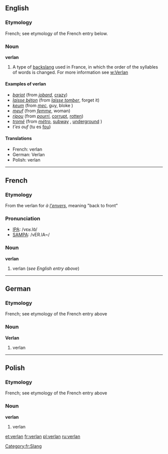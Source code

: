 ==English==
===Etymology===
French; see etymology of the French entry below.

===Noun===
'''verlan'''

#A type of [[backslang]] used in France, in which the order of the syllables of words is changed. For more information see [[w:Verlan]]

====Examples of verlan====
*''[[barjot]]'' (from ''[[jobard]]'', [[crazy]])
*''[[laisse béton]]'' (from ''[[laisser tomber|laisse tomber]]'', forget it)
*''[[keum]]'' (from ''[[mec]]'', guy, bloke {{UK}})
*''[[meuf]]'' (from ''[[femme]]'', woman)
*''[[ripou]]'' (from ''[[pourri]]'', [[corrupt]], [[rotten]])
*''[[tromé]]'' (from ''[[métro]]'', [[subway]] {{US}}, [[underground]] {{british}})
*''t'es ouf'' (tu es [[fou]])
[[Category:fr:Slang]]

====Translations====
*French: verlan {{m}}
*German: Verlan<!--gender?  See German Wikipedia article-->
*Polish: verlan

----

==French==
===Etymology===
From the verlan for ''à [[envers|l'envers]]'', meaning "back to front"

===Pronunciation===
*[[w:IPA|IPA]]: /vɛʁ.lɑ̃/
*[[w:SAMPA|SAMPA]]: /vER.lA~/

===Noun===
'''verlan''' {{m}}

#verlan (''see English entry above'')
----
==German==
===Etymology===
French; see etymology of the French entry above

===Noun===
'''Verlan'''<!--gender?-->

#verlan

----
==Polish==
===Etymology===
French; see etymology of the French entry above

===Noun===
'''verlan'''

#verlan

[[et:verlan]]
[[fr:verlan]]
[[pl:verlan]]
[[ru:verlan]]